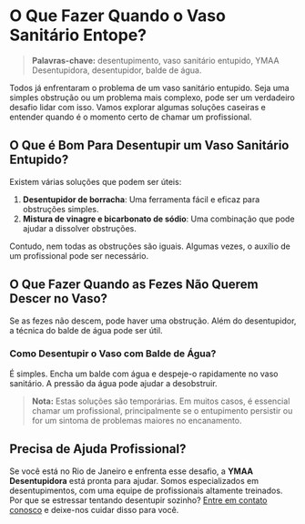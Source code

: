 # O Que Fazer Quando o Vaso Sanitário Entope?

> **Palavras-chave:** desentupimento, vaso sanitário entupido, YMAA Desentupidora, desentupidor, balde de água.

Todos já enfrentaram o problema de um vaso sanitário entupido. Seja uma simples obstrução ou um problema mais complexo, pode ser um verdadeiro desafio lidar com isso. Vamos explorar algumas soluções caseiras e entender quando é o momento certo de chamar um profissional.

## O Que é Bom Para Desentupir um Vaso Sanitário Entupido?

Existem várias soluções que podem ser úteis:

1. **Desentupidor de borracha**: Uma ferramenta fácil e eficaz para obstruções simples.
2. **Mistura de vinagre e bicarbonato de sódio**: Uma combinação que pode ajudar a dissolver obstruções.

Contudo, nem todas as obstruções são iguais. Algumas vezes, o auxílio de um profissional pode ser necessário.

## O Que Fazer Quando as Fezes Não Querem Descer no Vaso?

Se as fezes não descem, pode haver uma obstrução. Além do desentupidor, a técnica do balde de água pode ser útil.

### Como Desentupir o Vaso com Balde de Água?

É simples. Encha um balde com água e despeje-o rapidamente no vaso sanitário. A pressão da água pode ajudar a desobstruir.

> **Nota:** Estas soluções são temporárias. Em muitos casos, é essencial chamar um profissional, principalmente se o entupimento persistir ou for um sintoma de problemas maiores no encanamento.

## Precisa de Ajuda Profissional?

Se você está no Rio de Janeiro e enfrenta esse desafio, a **YMAA Desentupidora** está pronta para ajudar. Somos especializados em desentupimentos, com uma equipe de profissionais altamente treinados. Por que se estressar tentando desentupir sozinho? [Entre em contato conosco](https://www.ymaadesentupidora.com.br/) e deixe-nos cuidar disso para você.
